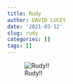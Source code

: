 ```yaml
---
title: Rudy
author: DAVID LUCEY
date: '2021-03-12'
slug: rudy
categories: []
tags: []
---
```


![Rudy!!](images/IMG_2988.JPG)